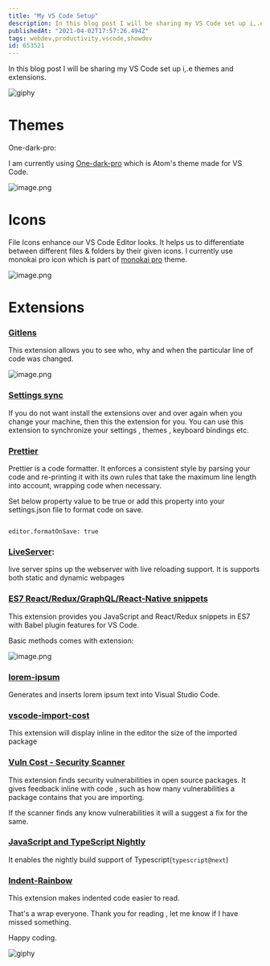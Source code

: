 ```yaml
---
title: "My VS Code Setup"
description: In this blog post I will be sharing my VS Code set up i,.e themes and extensions.              Themes...
publishedAt: "2021-04-02T17:57:26.494Z"
tags: webdev,productivity,vscode,showdev
id: 653521
---
```

In this blog post I will be sharing my VS Code set up i,.e themes and extensions. 

![giphy](https://media.giphy.com/media/Ln2dAW9oycjgmTpjX9/giphy.gif)

# Themes

One-dark-pro:

I am currently using [One-dark-pro](https://marketplace.visualstudio.com/items?itemName=zhuangtongfa.One-dark-pro)  which is Atom's theme made for VS Code.


![image.png](https://cdn.hashnode.com/res/hashnode/image/upload/v1617380645369/mlDkdqh9W.png)


# Icons

File Icons enhance our VS Code Editor looks. It helps us to differentiate between different files & folders by their given icons. I currently use monokai pro icon which is part of   [monokai pro](https://marketplace.visualstudio.com/items?itemName=monokai.theme-monokai-pro-vscode) theme.


![image.png](https://cdn.hashnode.com/res/hashnode/image/upload/v1617382121693/c2xFlmP0-.png)

# Extensions

### [Gitlens](https://marketplace.visualstudio.com/items?itemName=eamodio.gitlens)

This extension allows you to see who, why and when the particular line of code was changed.


![image.png](https://cdn.hashnode.com/res/hashnode/image/upload/v1617382161421/uFf2wdhLo.png)



### **[Settings sync](https://marketplace.visualstudio.com/items?itemName=Shan.code-settings-sync)**


If you do not want install the extensions over and over again when you change your machine, then this the extension for you. You can use this extension to synchronize your settings , themes , keyboard bindings etc.

### [Prettier](https://marketplace.visualstudio.com/items?itemName=esbenp.prettier-vscode)

Prettier is a code formatter. It enforces a consistent style by parsing your code and re-printing it with its own rules that take the maximum line length into account, wrapping code when necessary.

Set below property value to be true or add this property into your settings.json file to format code on save.

 ```

editor.formatOnSave: true

```


### [LiveServer](https://marketplace.visualstudio.com/items?itemName=ritwickdey.LiveServer)**:**

live server spins up the webserver with live reloading support. It is supports both static and dynamic webpages 


### **[ES7 React/Redux/GraphQL/React-Native snippets](https://marketplace.visualstudio.com/items?itemName=dsznajder.es7-react-js-snippets)**

This extension provides you JavaScript and React/Redux snippets in ES7 with Babel plugin features for VS Code.


Basic methods comes with extension:


![image.png](https://cdn.hashnode.com/res/hashnode/image/upload/v1617384379513/uDT6QFPPN.png)


### **[lorem-ipsum](https://marketplace.visualstudio.com/items?itemName=Tyriar.lorem-ipsum)**

Generates and inserts lorem ipsum text into Visual Studio Code.

### **[vscode-import-cost](https://marketplace.visualstudio.com/items?itemName=wix.vscode-import-cost)**

This extension will display inline in the editor the size of the imported package

### [Vuln Cost - Security Scanner](https://marketplace.visualstudio.com/items?itemName=snyk-security.vscode-vuln-cost)

This extension finds security vulnerabilities in open source packages. It gives feedback inline with code , such as how many vulnerabilities a package contains that you are importing. 

If the scanner finds any know vulnerabilities it will a suggest a fix for the same.

### [JavaScript and TypeScript Nightly](https://marketplace.visualstudio.com/items?itemName=ms-vscode.vscode-typescript-next) 

It enables the nightly build support of Typescript(`typescript@next`)

### [Indent-Rainbow](https://marketplace.visualstudio.com/items?itemName=oderwat.indent-rainbow)

This extension makes indented code easier to read. 

 
That's a wrap everyone. Thank you for reading , let me know if I have missed something.


Happy coding.


![giphy](https://media.giphy.com/media/lD76yTC5zxZPG/giphy.gif)